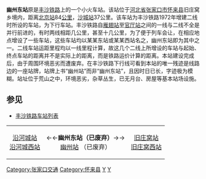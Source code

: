 {{Infobox China railway station 
|车站名称 = 幽州东站
|车站名称拼音 = Youzhou east       
|车站地址 = 河北省张家口市怀来县旧庄窝乡
|车站等级 = 已废弃
}}

'''幽州东站'''原是[[丰沙铁路|丰沙铁路]]上的一个小火车站。该站位于[[河北省|河北省]][[张家口市|张家口市]][[怀来县|怀来县]]旧庄窝乡境内，距离[[北京站|北京站]]84[[公里|公里]]，[[沙城站|沙城站]]37公里。该车站为丰沙铁路1972年增建二线时所设的车站，为下行车站。丰沙铁路自[[雁翅站|雁翅站]]至[[官厅站|官厅站]]之间的一线与二线不全是并行前进的，有时两线相距几公里，甚至十几公里，为了便于列车会让，在相应地点增设了一些车站，这些车站均以某某东站或某某西站名之，幽州东站即为其中之一。二线车站运距里程均以一线里程计算，故这几个二线上所增设的车站与起始、终点车站的距离并不是实际上的距离，而是铁路运价计算的距离。本站建设完成后，由于周围环境恶劣而遭废弃。在丰沙铁路下行线可看到本站的唯一残迹是线路边的一座站牌，站牌上书“幽州站”而非“幽州东站”，且因时日已长，字迹极为模糊。站址位于荒山之中，环境恶劣，杂草丛生，已无月台、房屋等基本站场设施。

==参见==
*[[丰沙铁路车站列表|丰沙铁路车站列表]]

{| border=1 style="width:70%; height:40px" border="1" align="center"
| align="center"| [[沿河城站|沿河城站]]<br>[[沿河城西站|沿河城西站]]
| align="center"| ←←'''幽州东站（已废弃）'''→→<br>[[幽州站|幽州站]] （已废弃）
| align="center"| [[旧庄窝站|旧庄窝站]]<br>[[旧庄窝西站|旧庄窝西站]] 
|}

{{丰沙铁路}}

[[Category:张家口交通|Category:张家口交通]]
[[Category:怀来县|Category:怀来县]]
[[Category:1972年启用的铁路车站|Y]]
[[Category:河北省铁路废站|Y]]


{{China-rail-stub}}